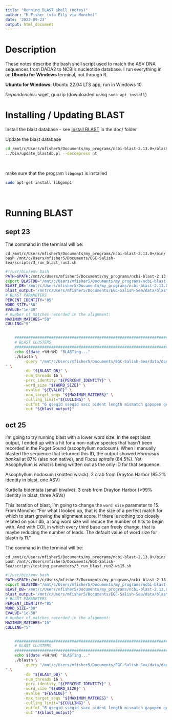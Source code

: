 ```yaml
---
title: "Running BLAST shell (notes)"
author: "M Fisher (via Eily via Moncho)"
date: '2022-09-23'
output: html_document
---
```


# Description 

These notes describe the bash shell script used to match the ASV DNA sequences from DADA2 to NCBI's nucleotide database. I run everything in an **Ubuntu for Windows** terminal, not through R. 

**Ubuntu for Windows**: Ubuntu 22.04 LTS app, run in Windows 10

*Dependencies*: wget, gunzip (downloaded using `sudo apt install`)



# Installing / Updating BLAST

Install the blast database - see [Install BLAST](https://github.com/mfisher5/EGC-Willapa-Bay/blob/main/doc/Install_BLAST.txt) in the doc/ folder

Update the blast database
```bash
cd /mnt/c/Users/mfisher5/Documents/my_programs/ncbi-blast-2.13.0+/blastdb
../bin/update_blastdb.pl --decompress nt
```
<br>

make sure that the program `libgomp1` is installed
```bash
sudo apt-get install libgomp1
```
<br>

# Running BLAST

## sept 23

The command in the terminal will be: 
```
cd /mnt/c/Users/mfisher5/Documents/my_programs/ncbi-blast-2.13.0+/bin/
bash /mnt/c/Users/mfisher5/Documents/EGC-Salish-Sea/scripts/3_run_blast_run2.sh
```

```bash
#!/usr/bin/env bash
PATH=$PATH:/mnt/c/Users/mfisher5/Documents/my_programs/ncbi-blast-2.13.0+/bin
export BLASTDB="/mnt/c/Users/mfisher5/Documents/my_programs/ncbi-blast-2.13.0+/blastdb"
BLAST_DB='/mnt/c/Users/mfisher5/Documents/my_programs/ncbi-blast-2.13.0+/blastdb/nt'
blast_output='/mnt/c/Users/mfisher5/Documents/EGC-Salish-Sea/data/blast/hash_key_blast_2022-09-23.fasta'
# BLAST PARAMETERS
PERCENT_IDENTITY="85"
WORD_SIZE="30"
EVALUE="1e-30"
# number of matches recorded in the alignment:
MAXIMUM_MATCHES="50"
CULLING="5"


	################################################################################
	# BLAST CLUSTERS
	################################################################################
	echo $(date +%H:%M) "BLASTing..." 
	./blastn \
		-query "/mnt/c/Users/mfisher5/Documents/EGC-Salish-Sea/data/dada2/hash_key.fasta
" \
		-db "${BLAST_DB}" \
		-num_threads 16 \
		-perc_identity "${PERCENT_IDENTITY}" \
		-word_size "${WORD_SIZE}" \
		-evalue "${EVALUE}" \
		-max_target_seqs "${MAXIMUM_MATCHES}" \
		-culling_limit="${CULLING}" \
		-outfmt "6 qseqid sseqid sacc pident length mismatch gapopen qcovus qstart qend sstart send evalue bitscore staxids qlen sscinames sseq" \
		-out "${blast_output}"
```

## oct 25

I'm going to try running blast with a lower word size. In the sept blast output, I ended up with a hit for a non-native species that hasn't been recorded in the Puget Sound (ascophyllum nodosum). When I manually blasted the sequence that returned this ID, the output showed *Hormosira banksii* at 87% (also non native), and *Fucus spiralis* (84.5%). Yet Ascophyllum is what is being written out as the only ID for that sequence.

Ascophyllum nodosum (knotted wrack): 2 crab from Drayton Harbor (85.2% identity in blast, one ASV)

Kurtiella bidentata (small bivalve): 3 crab from Drayton Harbor (>99% identity in blast, three ASVs)

This iteration of blast, I'm going to change the `word size` parameter to 15. From Moncho: "For what I looked up, that is the size of a perfect match for which to start growing the alignment score. If there is nothing too closely related on your db, a long word size will reduce the number of hits to begin with. And with COI, in which every third base can freely change, that is maybe reducing the number of leads. The default value of word size for blastn is 11."

The command in the terminal will be: 
```
cd /mnt/c/Users/mfisher5/Documents/my_programs/ncbi-blast-2.13.0+/bin/
bash /mnt/c/Users/mfisher5/Documents/EGC-Salish-Sea/scripts/testing_parameters/3_run_blast_run2-ws15.sh
```

```bash
#!/usr/bin/env bash
PATH=$PATH:/mnt/c/Users/mfisher5/Documents/my_programs/ncbi-blast-2.13.0+/bin
export BLASTDB="/mnt/c/Users/mfisher5/Documents/my_programs/ncbi-blast-2.13.0+/blastdb"
BLAST_DB='/mnt/c/Users/mfisher5/Documents/my_programs/ncbi-blast-2.13.0+/blastdb/nt'
blast_output='/mnt/c/Users/mfisher5/Documents/EGC-Salish-Sea/data/blast/hash_key_blast_2022-10-25-ws15.fasta'
# BLAST PARAMETERS
PERCENT_IDENTITY="85"
WORD_SIZE="30"
EVALUE="1e-30"
# number of matches recorded in the alignment:
MAXIMUM_MATCHES="15"
CULLING="5"


	################################################################################
	# BLAST CLUSTERS
	################################################################################
	echo $(date +%H:%M) "BLASTing..." 
	./blastn \
		-query "/mnt/c/Users/mfisher5/Documents/EGC-Salish-Sea/data/dada2/hash_key.fasta
" \
		-db "${BLAST_DB}" \
		-num_threads 16 \
		-perc_identity "${PERCENT_IDENTITY}" \
		-word_size "${WORD_SIZE}" \
		-evalue "${EVALUE}" \
		-max_target_seqs "${MAXIMUM_MATCHES}" \
		-culling_limit="${CULLING}" \
		-outfmt "6 qseqid sseqid sacc pident length mismatch gapopen qcovus qstart qend sstart send evalue bitscore staxids qlen sscinames sseq" \
		-out "${blast_output}"
```







